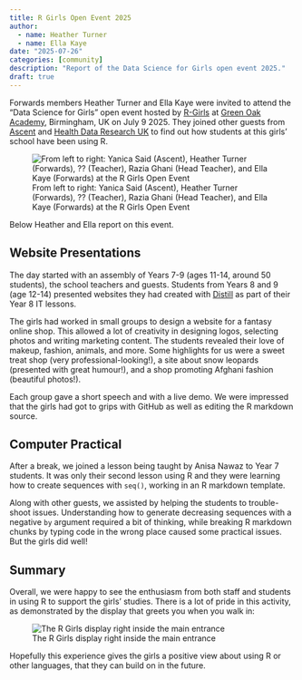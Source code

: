 ```yaml
---
title: R Girls Open Event 2025
author:
  - name: Heather Turner
  - name: Ella Kaye
date: "2025-07-26"
categories: [community]
description: "Report of the Data Science for Girls open event 2025."
draft: true
---
```


Forwards members Heather Turner and Ella Kaye were invited to attend the 
"Data Science for Girls" open event hosted by 
[R-Girls](https://greenoak.bham.sch.uk/r-girls-school-network/) at 
[Green Oak Academy](https://greenoak.bham.sch.uk/), Birmingham, UK on 
July 9 2025. They joined other guests from [Ascent](https://www.ascent.io/) 
and [Health Data Research UK](https://www.hdruk.ac.uk/about-us/) to 
find out how students at this girls' school have been using R.

![From left to right: Yanica Said (Ascent), Heather Turner (Forwards), ?? (Teacher), Razia Ghani (Head Teacher), and Ella Kaye (Forwards) at the R Girls Open Event](group_photo.jpeg)

Below Heather and Ella report on this event.

## Website Presentations

The day started with an assembly of Years 7-9 (ages 11-14, around 50 students), 
the school teachers and guests. Students from Years 8 and 9 (age 12-14) 
presented websites they had created with 
[Distill](https://pkgs.rstudio.com/distill/) as part of their Year 8 IT 
lessons. 

The girls had worked in small groups to design a website for a fantasy 
online shop. This allowed a lot of creativity in designing logos, selecting 
photos and writing marketing content. The students revealed their love of 
makeup, fashion, animals, and more. Some highlights for us were a sweet treat 
shop (very professional-looking!), a site about snow leopards (presented with 
great humour!), and a shop promoting Afghani fashion (beautiful photos!).

Each group gave a short speech and with a live demo. We were impressed 
that the girls had got to grips with GitHub as well as editing the R markdown 
source.

## Computer Practical

After a break, we joined a lesson being taught by Anisa Nawaz to 
Year 7 students. It was only their second lesson using R and they were 
learning how to create sequences with `seq()`, working in an R markdown 
template.

Along with other guests, we assisted by helping the 
students to trouble-shoot issues. Understanding how to generate decreasing 
sequences with a negative `by` argument required a bit of thinking, while 
breaking R markdown chunks by typing code in the wrong place caused some 
practical issues. But the girls did well!

## Summary

Overall, we were happy to see the enthusiasm from both staff and students
in using R to support the girls' studies. There is a lot of pride in this 
activity, as demonstrated by the display that greets you when you walk in:

![The R Girls display right inside the main entrance](r_girls_display.jpeg){fig-alt="A noticeboard visible on the facing wall, looking through an open door. On the board, a display with a flowery border, titled 'R-Girls Schools Network', followed by the pink R Girls logo. The display has examples of code and graphs, plus large text boxes with information."}

Hopefully this experience gives the girls a positive view about using R or 
other languages, that they can build on in the future.